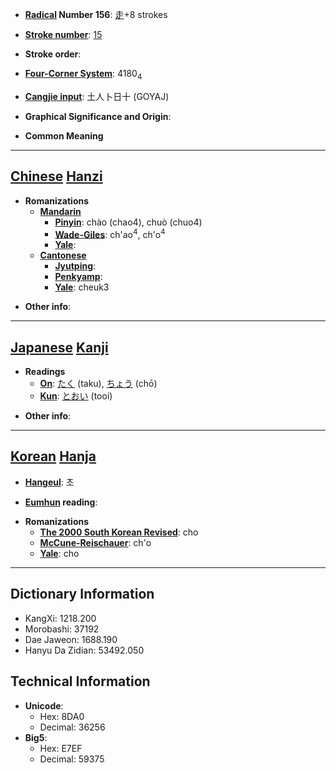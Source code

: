 * '''[[Wiktionary:Chinese radical index| Radical]] Number 156''': [[Wiktionary:Chinese radical index 走|走]]+8 strokes

* '''[[Wiktionary:Chinese total strokes index|Stroke number]]''': [[Wiktionary:Chinese total strokes index 15|15]]

* '''Stroke order''': 

* '''[[Wiktionary:Chinese four corner index|Four-Corner System]]''': 4180<sub>4</sub>

* '''[[Wiktionary:Chinese Cangjie index|Cangjie input]]''': 土人卜日十 (GOYAJ)

* '''Graphical Significance and Origin''': 

* '''Common Meaning'''

----

== [[Chinese]] [[Hanzi]] ==

* '''Romanizations'''
** '''[[Mandarin]]'''
*** '''[[Pinyin]]''': chào (chao4), chuò (chuo4)
*** '''[[Wade-Giles]]''': ch'ao<sup>4</sup>, ch'o<sup>4</sup>
*** '''[[Yale]]''': 
** '''[[Cantonese]]'''
*** '''[[Jyutping]]''':
*** '''[[Penkyamp]]''': 
*** '''[[Yale]]''': cheuk3

* '''Other info''': 

----

== [[Japanese]] [[Kanji]] ==

* '''Readings'''
** '''[[On]]''': [[たく]] (taku), [[ちょう]] (chō)
** '''[[Kun]]''': [[とおい]] (tooi)

* '''Other info''':  

----

== [[Korean]] [[Hanja]] ==

* '''[[Hangeul]]''': 초

* '''[[Eumhun]] reading''': 

* '''Romanizations'''
** '''[[The 2000 South Korean Revised Romanization|The 2000 South Korean Revised]]''': cho
** '''[[McCune-Reischauer]]''': ch'o
** '''[[Yale]]''': cho

----

== Dictionary Information ==

* KangXi: 1218.200
* Morobashi: 37192
* Dae Jaweon: 1688.190
* Hanyu Da Zidian: 53492.050

== Technical Information ==

* '''Unicode''':
** Hex: 8DA0
** Decimal: 36256
* '''Big5''':
** Hex: E7EF
** Decimal: 59375